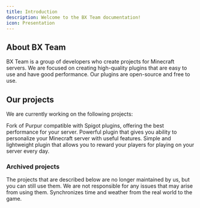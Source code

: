 ```yaml
---
title: Introduction
description: Welcome to the BX Team documentation!
icon: Presentation
---
```


## About BX Team

BX Team is a group of developers who create projects for Minecraft servers. We are focused on creating high-quality plugins that are easy to use and have good performance. Our plugins are open-source and free to use.

## Our projects

We are currently working on the following projects:

<Cards>
  <Card title='DivineMC' href='/docs/divinemc'>
    Fork of Purpur compatible with Spigot plugins, offering the best performance for your server.
  </Card>
  <Card title='Nexus' href='/docs/nexus'>
    Powerful plugin that gives you ability to personalize your Minecraft server with useful features.
  </Card>
  <Card title='NDailyRewards' href='/docs/ndailyrewards'>
    Simple and lightweight plugin that allows you to reward your players for playing on your server every day.
  </Card>
</Cards>

### Archived projects

<Callout title='Warning' type='warn'>
  The projects that are described below are no longer maintained by us, but you can still use them. We are not
  responsible for any issues that may arise from using them.
</Callout>

<Cards>
  <Card title='RealWorldSync' href='/docs/realworldsync'>
    Synchronizes time and weather from the real world to the game.
  </Card>
</Cards>
